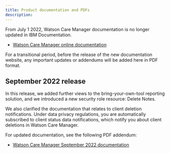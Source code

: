 ```yaml
---
title: Product documentation and PDFs
description: 
---
```


From July 1 2022, Watson Care Manager documentation is no longer updated in IBM Documentation.

* [Watson Care Manager online documentation](https://www.ibm.com/docs/en/watson-care-manager)

For a transitional period, before the release of the new documentation website, any important updates or addendums will be added here in PDF format.

## September 2022 release

In this release, we added further views to the bring-your-own-tool reporting solution, and we introduced a new security role resource: Delete Notes.

We also clarified the documentation that relates to client deletion notifications. Under data privacy regulations, you are automatically subscribed to client status data notifications, which notify you about client deletions in Watson Care Manager.

For updated documentation, see the following PDF addendum:

* [Watson Care Manager September 2022 documentation](/pdf/wcm/WatsonCareManager_September22_PDF.pdf)
